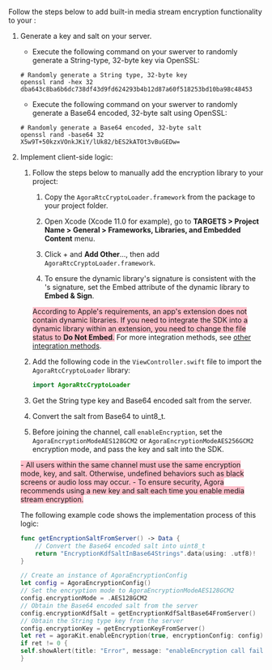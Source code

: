 <PlatformWrapper platform="ios">


Follow the steps below to add built-in media stream encryption functionality to your <Vpl k="CLIENT" /> :

1. Generate a key and salt on your server.

    - Execute the following command on your swerver to randomly generate a String-type, 32-byte key via OpenSSL:
    ```shell
    # Randomly generate a String type, 32-byte key
    openssl rand -hex 32
    dba643c8ba6b6dc738df43d9fd624293b4b12d87a60f518253bd10ba98c48453
    ```
    - Execute the following command on your swerver to randomly generate a Base64 encoded, 32-byte salt using OpenSSL:
    ```shell
    # Randomly generate a Base64 encoded, 32-byte salt
    openssl rand -base64 32
    X5w9T+50kzxVOnkJKiY/lUk82/bES2kATOt3vBuGEDw=
    ```
1. Implement client-side logic:
    1. Follow the steps below to manually add the encryption library to your project:
        1. Copy the `AgoraRtcCryptoLoader.framework` from the <Vg k="COMPANY" /> <Vpd k="SDK"/> package to your project folder.

        1. Open Xcode (Xcode 11.0 for example), go to **TARGETS > Project Name > General > Frameworks, Libraries, and Embedded Content** menu.

        1. Click + and **Add Other**..., then add `AgoraRtcCryptoLoader.framework`.

        1. To ensure the dynamic library's signature is consistent with the <Vpl k="CLIENT" />'s signature, set the Embed attribute of the dynamic library to **Embed & Sign**.

        <Admonition type="caution" title="note" style="background-color:pink">According to Apple's requirements, an app's extension does not contain dynamic libraries. If you need to integrate the SDK into a dynamic library within an extension, you need to change the file status to **Do Not Embed**.</Admonition>
        <Admonition title="Information" type="info">
        For more integration methods, see [other integration methods](..\reference\ios.mdx#integrate-encryption-library-with-cocoapods).
        </Admonition>

    1. Add the following code in the `ViewController.swift` file to import the `AgoraRtcCryptoLoader` library:
        ```swift
        import AgoraRtcCryptoLoader
        ```
    1. Get the String type key and Base64 encoded salt from the server.

    1. Convert the salt from Base64 to uint8_t.

    1. Before joining the channel, call `enableEncryption`, set the `AgoraEncryptionModeAES128GCM2` or `AgoraEncryptionModeAES256GCM2` encryption mode, and pass the key and salt into the SDK.

    <Admonition type="caution" title="note" style="background-color:pink">
    - All users within the same channel must use the same encryption mode, key, and salt. Otherwise, undefined behaviors such as black screens or audio loss may occur.
    - To ensure security, Agora recommends using a new key and salt each time you enable media stream encryption.
    </Admonition>

    The following example code shows the implementation process of this logic:
    ```swift
    func getEncryptionSaltFromServer() -> Data {
        // Convert the Base64 encoded salt into uint8_t
        return "EncryptionKdfSaltInBase64Strings".data(using: .utf8)!
    }

    // Create an instance of AgoraEncryptionConfig
    let config = AgoraEncryptionConfig()
    // Set the encryption mode to AgoraEncryptionModeAES128GCM2
    config.encryptionMode = .AES128GCM2
    // Obtain the Base64 encoded salt from the server
    config.encryptionKdfSalt = getEncryptionKdfSaltBase64FromServer()
    // Obtain the String type key from the server
    config.encryptionKey = getEncryptionKeyFromServer()
    let ret = agoraKit.enableEncryption(true, encryptionConfig: config)
    if ret != 0 {
   self.showAlert(title: "Error", message: "enableEncryption call failed: \(ret), please check your params")
    }
    ```

</PlatformWrapper>